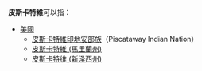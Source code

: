 '''皮斯卡特維'''可以指：
*[[美國|美國]]
**[[皮斯卡特維印地安部族|皮斯卡特維印地安部族]]（Piscataway Indian Nation）
**[[皮斯卡特維_(馬里蘭州)|皮斯卡特維 (馬里蘭州)]]
**[[皮斯卡特维_(新泽西州)|皮斯卡特维 (新泽西州)]]
{{消歧义|P|Cat=五字地名消歧义}}